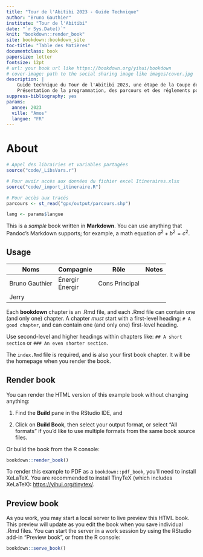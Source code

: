 ```yaml
--- 
title: "Tour de l'Abitibi 2023 - Guide Technique"
author: "Bruno Gauthier"
institute: "Tour de l'Abitibi"
date: "`r Sys.Date()`"
knit: "bookdown::render_book"
site: bookdown::bookdown_site
toc-title: "Table des Matières"
documentclass: book
papersize: letter
fontsize: 12pt
# url: your book url like https://bookdown.org/yihui/bookdown
# cover-image: path to the social sharing image like images/cover.jpg
description: |
    Guide technique du Tour de l'Abitibi 2023, une étape de la Coupe des Nations de l'UCI.
    Présentation de la programmation, des parcours et des réglements pour l'épreuve. 
suppress-bibliography: yes
params:
  annee: 2023
  ville: "Amos"
  langue: "FR"
---
```


# About

```r
# Appel des librairies et variables partagées
source("code/_LibsVars.r")

# Pour avoir accès aux données du fichier excel Itineraires.xlsx
source("code/_import_itineraire.R")

# Pour accès aux tracés
parcours <- st_read("gpx/output/parcours.shp")

lang <- params$langue
```


This is a _sample_ book written in **Markdown**. You can use anything that Pandoc's Markdown supports; for example, a math equation $a^2 + b^2 = c^2$.

## Usage 

| Noms           | Compagnie | Rôle           | Notes |
| -------------- | --------- | -------------- | ----- |
| Bruno Gauthier | Énergir <br>Énergir   | Cons Principal |       |
| Jerry          |           |                |       |

Each **bookdown** chapter is an .Rmd file, and each .Rmd file can contain one (and only one) chapter. A chapter *must* start with a first-level heading: `# A good chapter`, and can contain one (and only one) first-level heading.

Use second-level and higher headings within chapters like: `## A short section` or `### An even shorter section`.

The `index.Rmd` file is required, and is also your first book chapter. It will be the homepage when you render the book.

## Render book

You can render the HTML version of this example book without changing anything:

1. Find the **Build** pane in the RStudio IDE, and

1. Click on **Build Book**, then select your output format, or select "All formats" if you'd like to use multiple formats from the same book source files.

Or build the book from the R console:

```r
bookdown::render_book()
```

To render this example to PDF as a `bookdown::pdf_book`, you'll need to install XeLaTeX. You are recommended to install TinyTeX (which includes XeLaTeX): <https://yihui.org/tinytex/>.

## Preview book

As you work, you may start a local server to live preview this HTML book. This preview will update as you edit the book when you save individual .Rmd files. You can start the server in a work session by using the RStudio add-in "Preview book", or from the R console:

```r
bookdown::serve_book()
```



